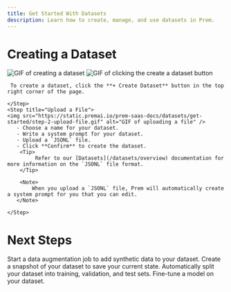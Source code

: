 ```yaml
---
title: Get Started With Datasets
description: Learn how to create, manage, and use datasets in Prem.
---
```


# Creating a Dataset

<img src="https://static.premai.io/prem-saas-docs/datasets/get-started/step-0-createADataset.gif" alt="GIF of creating a dataset" />

<Steps>
    <Step title="Click + Create To Create a Dataset">
    <img src="https://static.premai.io/prem-saas-docs/datasets/get-started/step-1-click-create-a-dataset.gif" alt="GIF of clicking the create a dataset button" />

     To create a dataset, click the **+ Create Dataset** button in the top right corner of the page.

    </Step>
    <Step title="Upload a File">
    <img src="https://static.premai.io/prem-saas-docs/datasets/get-started/step-2-upload-file.gif" alt="GIF of uploading a file" />
       - Choose a name for your dataset.
       - Write a system prompt for your dataset. 
       - Upload a `JSONL` file.
       - Click **Confirm** to create the dataset.
        <Tip>
             Refer to our [Datasets](/datasets/overview) documentation for more information on the `JSONL` file format.
        </Tip>

        <Note>
            When you upload a `JSONL` file, Prem will automatically create a system prompt for you that you can edit.
       </Note>

    </Step>

</Steps>

# Next Steps

<CardGroup cols={2}>
    <Card title="Enrich a Dataset" icon="sparkles" href="/datasets/enrich-dataset">
        Start a data augmentation job to add synthetic data to your dataset.
    </Card>
    <Card title="Create a Snapshot" icon="camera" href="/datasets/create-snapshot">
        Create a snapshot of your dataset to save your current state.
    </Card>
    
</CardGroup>

<CardGroup cols={2}>
    <Card title="Autosplit a Dataset" icon="split" href="/datasets/autosplit-dataset">
        Automatically split your dataset into training, validation, and test sets.
    </Card>
    <Card title="Fine-Tune a Model" icon="robot" href="/finetuning/overview">
        Fine-tune a model on your dataset.
    </Card>
</CardGroup>


